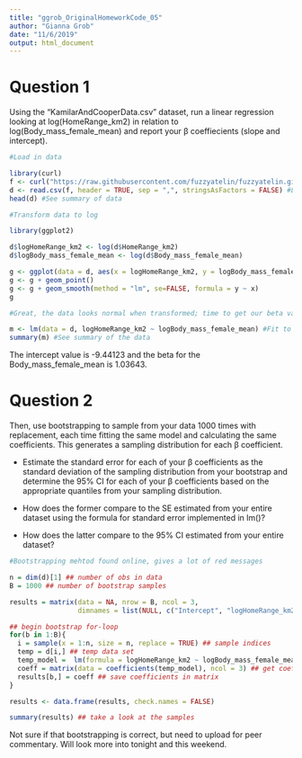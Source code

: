 ```yaml
---
title: "ggrob_OriginalHomeworkCode_05"
author: "Gianna Grob"
date: "11/6/2019"
output: html_document
---
```


# Question 1

Using the “KamilarAndCooperData.csv” dataset, run a linear regression looking at log(HomeRange_km2) in relation to log(Body_mass_female_mean) and report your β coeffiecients (slope and intercept).

```r
#Load in data

library(curl)
f <- curl("https://raw.githubusercontent.com/fuzzyatelin/fuzzyatelin.github.io/master/AN597_Fall19/KamilarAndCooperData.csv")
d <- read.csv(f, header = TRUE, sep = ",", stringsAsFactors = FALSE) #Load in our data
head(d) #See summary of data

#Transform data to log

library(ggplot2)

d$logHomeRange_km2 <- log(d$HomeRange_km2)
d$logBody_mass_female_mean <- log(d$Body_mass_female_mean)

g <- ggplot(data = d, aes(x = logHomeRange_km2, y = logBody_mass_female_mean))
g <- g + geom_point() 
g <- g + geom_smooth(method = "lm", se=FALSE, formula = y ~ x)
g 

#Great, the data looks normal when transformed; time to get our beta values.

m <- lm(data = d, logHomeRange_km2 ~ logBody_mass_female_mean) #Fit to linear regression model
summary(m) #See summary of the data
```

The intercept value is -9.44123 and the beta for the Body_mass_female_mean is 1.03643. 

# Question 2

Then, use bootstrapping to sample from your data 1000 times with replacement, each time fitting the same model and calculating the same coefficients. This generates a sampling distribution for each β coefficient.

* Estimate the standard error for each of your β coefficients as the standard deviation of the sampling distribution from your bootstrap and determine the 95% CI for each of your β coefficients based on the appropriate quantiles from your sampling distribution.

* How does the former compare to the SE estimated from your entire dataset using the formula for standard error implemented in lm()?

* How does the latter compare to the 95% CI estimated from your entire dataset?

```r
#Bootstrapping mehtod found online, gives a lot of red messages

n = dim(d)[1] ## number of obs in data
B = 1000 ## number of bootstrap samples

results = matrix(data = NA, nrow = B, ncol = 3, 
                 dimnames = list(NULL, c("Intercept", "logHomeRange_km2", "logBody_mass_female_mean")))

## begin bootstrap for-loop
for(b in 1:B){
  i = sample(x = 1:n, size = n, replace = TRUE) ## sample indices
  temp = d[i,] ## temp data set
  temp_model =  lm(formula = logHomeRange_km2 ~ logBody_mass_female_mean, data = temp) ## train model
  coeff = matrix(data = coefficients(temp_model), ncol = 3) ## get coefficients
  results[b,] = coeff ## save coefficients in matrix
}

results <- data.frame(results, check.names = FALSE)

summary(results) ## take a look at the samples

```

Not sure if that bootstrapping is correct, but need to upload for peer commentary. Will look more into tonight and this weekend. 
